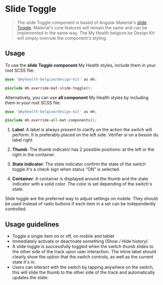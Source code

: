 
<Meta title="Angular Components/Selectors/Slide Toggle" />

# Slide Toggle

> The slide Toggle component is based of Angular Material's [slide Toggle](https://material.angular.io/components/slide-toggle). Material's core features will remain the same and can be implemented in the same way.
> The My Health belgium.be Design Kit will simply overrule the component's styling.

## Usage

To use the **slide Toggle component** My Health styles, include them in your root SCSS file:

```css
@use '@myhealth-belgium/design-kit' as mh;

@include mh.override-mat-slide-toggle();
```

Alternatively, you can use **all component** My Health styles by including them in your root SCSS file:

```css
@use '@myhealth-belgium/design-kit' as mh;

@include mh.override-all-mat-components();
```

<Canvas of={ToggleStories.Default} sourceState="none" />

1. **Label**:
   A label is always present to clarify on the action the switch will perform. It is preferably placed on the left side. Vérifier si on a besoin du label right

2. **Thumb**:
   The thumb indicator has 2 possible positions: at the left or the right in the container.

3. **State indicator**:
   The state indicator confirm the state of the switch toggle it's a check sign when status “ON” is selected.

4. **Container**:
   A container is displayed around the thumb and the state indicator with a solid color. The color is set depending of the switch's state.

Slide toggle are the preferred way to adjust settings on mobile. They should be used instead of radio buttons if each item in a set can be independently controlled.

## Usage guidelines

- Toggle a single item on or off, on mobile and tablet
- Immediately activate or deactivate something (Show / Hide history)
- A slide toggle is successfully toggled when the switch thumb slides to the other side of the track upon user interaction. The inline label should clearly show the option that the switch controls, as well as the current state it's in.
- Users can interact with the switch by tapping anywhere on the switch, this will slide the thumb to the other side of the track and automatically updates the state.
